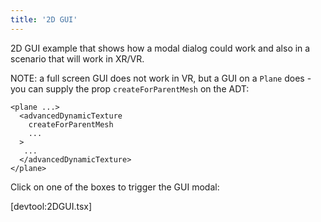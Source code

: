 ```yaml
---
title: '2D GUI'
---
```


2D GUI example that shows how a modal dialog could work and also in a scenario
that will work in XR/VR.

NOTE: a full screen GUI does not work in VR, but a GUI on a `Plane` does - you
can supply the prop `createForParentMesh` on the ADT:

```
<plane ...>
  <advancedDynamicTexture
    createForParentMesh
    ...
  >
   ...
  </advancedDynamicTexture>
</plane>
```

Click on one of the boxes to trigger the GUI modal:

[devtool:2DGUI.tsx]
